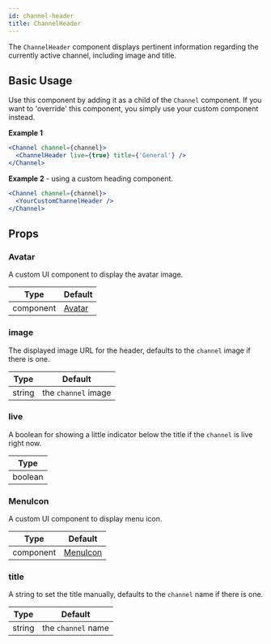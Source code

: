 ```yaml
---
id: channel-header
title: ChannelHeader
---
```


The `ChannelHeader` component displays pertinent information regarding the currently active channel, including image and title.

## Basic Usage

Use this component by adding it as a child of the `Channel` component. If you want to 'override' this component, you simply use your custom component instead.

**Example 1**

```jsx
<Channel channel={channel}>
  <ChannelHeader live={true} title={'General'} />
</Channel>
```

**Example 2** - using a custom heading component.

```jsx
<Channel channel={channel}>
  <YourCustomChannelHeader />
</Channel>
```

## Props

### Avatar

A custom UI component to display the avatar image.

| Type      | Default                                                                                               |
| --------- | ----------------------------------------------------------------------------------------------------- |
| component | [Avatar](https://github.com/GetStream/stream-chat-react/blob/master/src/components/Avatar/Avatar.tsx) |

### image

The displayed image URL for the header, defaults to the `channel` image if there is one.

| Type   | Default             |
| ------ | ------------------- |
| string | the `channel` image |

### live

A boolean for showing a little indicator below the title if the `channel` is live right now.

| Type    |
| ------- |
| boolean |

### MenuIcon

A custom UI component to display menu icon.

| Type      | Default                                                                                                       |
| --------- | ------------------------------------------------------------------------------------------------------------- |
| component | [MenuIcon](https://github.com/GetStream/stream-chat-react/blob/master/src/components/ChannelHeader/icons.tsx) |

### title

A string to set the title manually, defaults to the `channel` name if there is one.

| Type   | Default            |
| ------ | ------------------ |
| string | the `channel` name |
